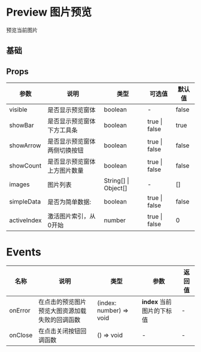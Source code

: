 # Preview 图片预览

预览当前图片


## 基础


<DemoBase />

## Props

| 参数      | 说明                                               | 类型                | 可选值                                 | 默认值  |
| --------- | -------------------------------------------------- | ------------------- | -------------------------------------- | ------- |
| visible      |  是否显示预览窗体                                  |  boolean              | -                                      | false      |
| showBar   |    是否显示预览窗体下方工具条                       | boolean | true \| false                                          | true     |
| showArrow | 是否显示预览窗体两侧切换按钮                        | boolean              | true \| false       | false   |
| showCount | 是否显示预览窗体上方图片数量                        | boolean              | true \| false            | false |
| images    | 图片列表                                            | String[] \| Object[]             | -                         | []     |
| simpleData| 是否为简单数据:                                      | boolean             | true \| false                          | false      |
| activeIndex|  激活图片索引，从0开始                                          |  number             | true \| false                          | 0      |

# Events

| 名称       | 说明               | 类型                            | 参数                  | 返回值 |
| ---------- | ------------------ | ------------------------------- | --------------------- | ------ |
| onError    | 在点击的预览图片预览大图资源加载失败的回调函数   | (index: number) => void | **index** 当前图片的下标值 | -      |
| onClose    | 在点击关闭按钮回调函数   | () => void | - | -      |